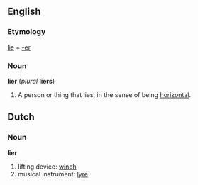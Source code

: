 ==English==
===Etymology===
[[lie]] + [[-er]]

===Noun===
'''lier''' (''plural'' '''liers''')

# A person or thing that lies, in the sense of being [[horizontal]].

==Dutch==
===Noun===
'''lier'''
#lifting device: [[winch]]
#musical instrument: [[lyre]]